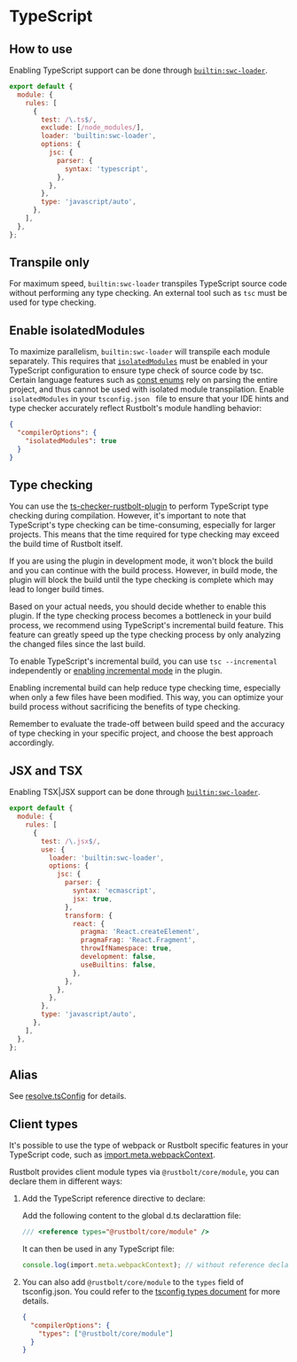 # TypeScript

## How to use

Enabling TypeScript support can be done through [`builtin:swc-loader`](/guide/features/builtin-swc-loader).

```js title="rustbolt.config.mjs"
export default {
  module: {
    rules: [
      {
        test: /\.ts$/,
        exclude: [/node_modules/],
        loader: 'builtin:swc-loader',
        options: {
          jsc: {
            parser: {
              syntax: 'typescript',
            },
          },
        },
        type: 'javascript/auto',
      },
    ],
  },
};
```

## Transpile only

For maximum speed, `builtin:swc-loader` transpiles TypeScript source code without performing any type checking. An external tool such as `tsc` must be used for type checking.

## Enable isolatedModules

To maximize parallelism, `builtin:swc-loader` will transpile each module separately. This requires that [`isolatedModules`](https://www.typescriptlang.org/tsconfig#isolatedModules) must be enabled in your TypeScript configuration to ensure type check of source code by tsc. Certain language features such as [const enums](https://www.typescriptlang.org/docs/handbook/enums.html#const-enums) rely on parsing the entire project, and thus cannot be used with isolated module transpilation. Enable `isolatedModules` in your `tsconfig.json ` file to ensure that your IDE hints and type checker accurately reflect Rustbolt's module handling behavior:

```json title="tsconfig.json"
{
  "compilerOptions": {
    "isolatedModules": true
  }
}
```

## Type checking

You can use the [ts-checker-rustbolt-plugin](https://github.com/rustbolt-contrib/ts-checker-rustbolt-plugin) to perform TypeScript type checking during compilation. However, it's important to note that TypeScript's type checking can be time-consuming, especially for larger projects. This means that the time required for type checking may exceed the build time of Rustbolt itself.

If you are using the plugin in development mode, it won't block the build and you can continue with the build process. However, in build mode, the plugin will block the build until the type checking is complete which may lead to longer build times.

Based on your actual needs, you should decide whether to enable this plugin. If the type checking process becomes a bottleneck in your build process, we recommend using TypeScript's incremental build feature. This feature can greatly speed up the type checking process by only analyzing the changed files since the last build.

To enable TypeScript's incremental build, you can use `tsc --incremental` independently or [enabling incremental mode](https://github.com/rustbolt-contrib/ts-checker-rustbolt-plugin#enabling-incremental-mode) in the plugin.

Enabling incremental build can help reduce type checking time, especially when only a few files have been modified. This way, you can optimize your build process without sacrificing the benefits of type checking.

Remember to evaluate the trade-off between build speed and the accuracy of type checking in your specific project, and choose the best approach accordingly.

## JSX and TSX

Enabling TSX|JSX support can be done through [`builtin:swc-loader`](/guide/features/builtin-swc-loader).

```js title="rustbolt.config.mjs"
export default {
  module: {
    rules: [
      {
        test: /\.jsx$/,
        use: {
          loader: 'builtin:swc-loader',
          options: {
            jsc: {
              parser: {
                syntax: 'ecmascript',
                jsx: true,
              },
              transform: {
                react: {
                  pragma: 'React.createElement',
                  pragmaFrag: 'React.Fragment',
                  throwIfNamespace: true,
                  development: false,
                  useBuiltins: false,
                },
              },
            },
          },
        },
        type: 'javascript/auto',
      },
    ],
  },
};
```

## Alias

See [resolve.tsConfig](/config/resolve#resolvetsconfig) for details.

## Client types

It's possible to use the type of webpack or Rustbolt specific features in your TypeScript code, such as [import.meta.webpackContext](/api/runtime-api/module-variables#importmetawebpackcontext).

Rustbolt provides client module types via `@rustbolt/core/module`, you can declare them in different ways:

1. Add the TypeScript reference directive to declare:

   Add the following content to the global d.ts declarattion file:

   ```ts title="src/index.ts"
   /// <reference types="@rustbolt/core/module" />
   ```

   It can then be used in any TypeScript file:

   ```ts title="src/index.ts"
   console.log(import.meta.webpackContext); // without reference declared above, TypeScript will throw an error
   ```

2. You can also add `@rustbolt/core/module` to the `types` field of tsconfig.json. You could refer to the [tsconfig types document](https://www.typescriptlang.org/tsconfig/#types) for more details.

   ```json title="tsconfig.json"
   {
     "compilerOptions": {
       "types": ["@rustbolt/core/module"]
     }
   }
   ```
